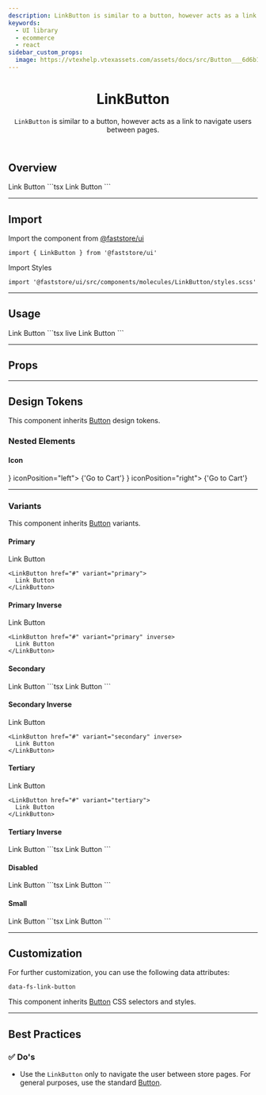 ```yaml
---
description: LinkButton is similar to a button, however acts as a link to navigate users between pages.
keywords:
  - UI library
  - ecommerce
  - react
sidebar_custom_props:
  image: https://vtexhelp.vtexassets.com/assets/docs/src/Button___6d6b16886d5d7e2a05dba8c45c075796.png
---
```



<header>

# LinkButton

`LinkButton` is similar to a button, however acts as a link to navigate users between pages.

</header>

## Overview

<OverviewSection>
  <LinkButton href="#">Link Button</LinkButton>
</OverviewSection>
```tsx
<LinkButton href="#">Link Button</LinkButton>
```

---

## Import

Import the component from <a href="https://www.faststore.dev/reference/ui/get-started-faststore-ui">@faststore/ui</a>

```tsx
import { LinkButton } from '@faststore/ui'
```

Import Styles

```tsx
import '@faststore/ui/src/components/molecules/LinkButton/styles.scss'
```

---

## Usage

<OverviewSection>
  <LinkButton href="#">Link Button</LinkButton>
</OverviewSection>
```tsx live
<LinkButton href="#">Link Button</LinkButton>
```

---

## Props

<PropsSection name="LinkButton" />

---

## Design Tokens

This component inherits [Button](/components/atoms/button) design tokens.

### Nested Elements

#### Icon

<OverviewSection>
  <LinkButton href="#" icon={<ShoppingCart />} iconPosition="left">
    {'Go to Cart'}
  </LinkButton>
  <LinkButton href="#" icon={<ShoppingCart />} iconPosition="right">
    {'Go to Cart'}
  </LinkButton>
</OverviewSection>

---

### Variants

This component inherits [Button](/components/atoms/button) variants.

#### Primary

<OverviewSection>
  <LinkButton href="#" variant="primary">
    Link Button
  </LinkButton>
</OverviewSection>

```tsx
<LinkButton href="#" variant="primary">
  Link Button
</LinkButton>
```

#### Primary Inverse

<OverviewSection dark>
  <LinkButton href="#" variant="primary" inverse>
    Link Button
  </LinkButton>
</OverviewSection>

```tsx
<LinkButton href="#" variant="primary" inverse>
  Link Button
</LinkButton>
```

#### Secondary

<OverviewSection>
  <LinkButton href="#" variant="secondary">
    Link Button
  </LinkButton>
</OverviewSection>
```tsx
<LinkButton href="#" variant="secondary">
  Link Button
</LinkButton>
```

#### Secondary Inverse

<OverviewSection dark>
  <LinkButton href="#" variant="secondary" inverse>
    Link Button
  </LinkButton>
</OverviewSection>

```tsx
<LinkButton href="#" variant="secondary" inverse>
  Link Button
</LinkButton>
```

#### Tertiary

<OverviewSection>
  <LinkButton href="#" variant="tertiary">
    Link Button
  </LinkButton>
</OverviewSection>

```tsx
<LinkButton href="#" variant="tertiary">
  Link Button
</LinkButton>
```

#### Tertiary Inverse

<OverviewSection dark>
  <LinkButton href="#" variant="tertiary" inverse>
    Link Button
  </LinkButton>
</OverviewSection>
```tsx
<LinkButton href="#" variant="tertiary" inverse>
  Link Button
</LinkButton>
```

#### Disabled

<OverviewSection>
  <LinkButton href="#" disabled>
    Link Button
  </LinkButton>
</OverviewSection>
```tsx
<LinkButton href="#" disabled>
  Link Button
</LinkButton>
```

#### Small

<OverviewSection>
  <LinkButton variant="primary" size="small">
    Link Button
  </LinkButton>
</OverviewSection>
```tsx
<LinkButton variant="primary" size="small">
  Link Button
</LinkButton>
```

---

## Customization

For further customization, you can use the following data attributes:

`data-fs-link-button`

This component inherits [Button](/components/atoms/button) CSS selectors and styles.

---

## Best Practices

### ✅ Do's

- Use the `LinkButton` only to navigate the user between store pages. For general purposes, use the standard [Button](/components/atoms/button).
